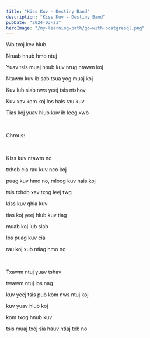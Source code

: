 ```yaml
---
title: "Kiss Kuv - Destiny Band"
description: "Kiss Kuv - Destiny Band"
pubDate: "2024-03-21"
heroImage: "/my-learning-path/go-with-postgresql.png"
---
```


Wb txoj kev hlub

Nruab hnub hmo ntuj

Yuav tsis muaj hnub kuv nrug ntawm koj

Ntawm kuv ib sab tsua yog muaj koj

Kuv lub siab nws yeej tsis ntxhov

Kuv xav kom koj los hais rau kuv

Tias koj yuav hlub kuv ib leeg xwb

<br />

Chrous:

<br />

Kiss kuv ntawm no

txhob cia rau kuv nco koj

puag kuv hmo no, mloog kuv hais koj

tsis txhob xav txog leej twg

kiss kuv qhia kuv

tias koj yeej hlub kuv tiag

muab koj lub siab

los puag kuv cia

rau koj xub ntiag hmo no

<br />

Txawm ntuj yuav tshav

twawm ntuj los nag

kuv yeej tsis pub kom nws ntuj koj

kuv yuav hlub koj

kom txog hnub kuv

tsis muaj txoj sia hauv ntiaj teb no
